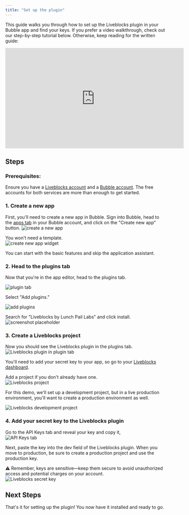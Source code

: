 ```yaml
---
title: "Set up the plugin"
---
```



This guide walks you through how to set up the Liveblocks plugin in your Bubble app and find your keys. If you prefer a video walkthrough, check out our step-by-step tutorial below. Otherwise, keep reading for the written guide:

<iframe
  width="560"
  height="315"
  src="https://www.youtube.com/embed/LAs3olSKgqw"
  title="YouTube video player"
  frameborder="0"
  allow="accelerometer; autoplay; clipboard-write; encrypted-media; gyroscope; picture-in-picture"
  allowfullscreen
></iframe>

## Steps

### **Prerequisites**:

Ensure you have a [Liveblocks account](https://liveblocks.io/signup) and a [Bubble account](https://bubble.io/login?mode=signup). The free accounts for both services are more than enough to get started.

### 1. **Create a new app**

First, you'll need to create a new app in Bubble. Sign into Bubble, head to the [apps tab](https://bubble.io/home/apps) in your Bubble account, and click on the "Create new app" button.
![create a new app](https://res.cloudinary.com/dpfmaccxx/image/upload/v1726576303/set_up_screenshot_1_ocb5qa.png)

You won't need a template.  
![create new app widget](https://res.cloudinary.com/dpfmaccxx/image/upload/v1726576851/set_up_screenshot_2_pivsnx.png)

You can start with the basic features and skip the application assistant.

### 2. **Head to the plugins tab**

Now that you're in the app editor, head to the plugins tab.

![plugin tab](https://res.cloudinary.com/dpfmaccxx/image/upload/v1726576304/set_up_screenshot_3_iossqw.png)

Select "Add plugins."

![add plugins](https://res.cloudinary.com/dpfmaccxx/image/upload/v1726576304/set_up_screenshot_4_c5c97h.png)

Search for "Liveblocks by Lunch Pail Labs" and click install.  
![screenshot placeholder](https://res.cloudinary.com/dpfmaccxx/image/upload/v1726576304/set_up_screenshot_5_gn84q5.png)

### 3. **Create a Liveblocks project**

Now you should see the Liveblocks plugin in the plugins tab.  
![Liveblocks plugin in plugin tab](https://res.cloudinary.com/dpfmaccxx/image/upload/v1726576304/set_up_screenshot_6_oj9bcs.png)

You'll need to add your secret key to your app, so go to your [Liveblocks dashboard](https://liveblocks.io/dashboard/settings/api-keys).

Add a project if you don't already have one.  
![Liveblocks project](https://res.cloudinary.com/dpfmaccxx/image/upload/v1726576304/set_up_screenshot_7_yo4dqj.png)

For this demo, we'll set up a development project, but in a live production environment, you'll want to create a production environment as well.

![Liveblocks development project](https://res.cloudinary.com/dpfmaccxx/image/upload/v1726576305/set_up_screenshot_8_svruft.png)

### 4. **Add your secret key to the Liveblocks plugin**

Go to the API Keys tab and reveal your key and copy it,  
![API Keys tab](https://res.cloudinary.com/dpfmaccxx/image/upload/v1726576305/set_up_screenshot_9_labxod.png)

Next, paste the key into the dev field of the Liveblocks plugin. When you move to production, be sure to create a production project and use the production key.

⚠️ Remember, keys are sensitive—keep them secure to avoid unauthorized access and potential charges on your account.  
![Liveblocks secret key](https://res.cloudinary.com/dpfmaccxx/image/upload/v1726576305/set_up_screenshot_10_yga4a8.png)

## Next Steps

That's it for setting up the plugin! You now have it installed and ready to go.

<liveblocksFooter />
